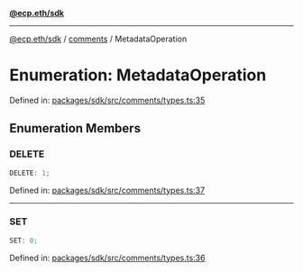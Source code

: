 [**@ecp.eth/sdk**](../../index.mdx)

***

[@ecp.eth/sdk](/sdk-reference/index.mdx) / [comments](/sdk-reference/comments/index.mdx) / MetadataOperation

# Enumeration: MetadataOperation

Defined in: [packages/sdk/src/comments/types.ts:35](https://github.com/ecp-eth/comments-monorepo/blob/main/packages/sdk/src/comments/types.ts#L35)

## Enumeration Members

### DELETE

```ts
DELETE: 1;
```

Defined in: [packages/sdk/src/comments/types.ts:37](https://github.com/ecp-eth/comments-monorepo/blob/main/packages/sdk/src/comments/types.ts#L37)

***

### SET

```ts
SET: 0;
```

Defined in: [packages/sdk/src/comments/types.ts:36](https://github.com/ecp-eth/comments-monorepo/blob/main/packages/sdk/src/comments/types.ts#L36)
